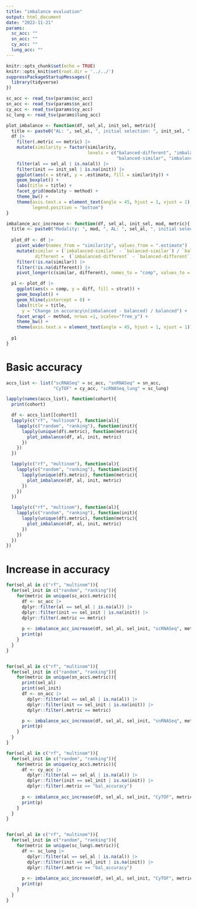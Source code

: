```yaml
---
title: "imbalance evaluation"
output: html_document
date: "2022-11-21"
params:
  sc_acc: ""
  sn_acc: ""
  cy_acc: ""
  lung_acc: ""
---
```


```r
knitr::opts_chunk$set(echo = TRUE)
knitr::opts_knit$set(root.dir = '../../')
suppressPackageStartupMessages({
  library(tidyverse)
})
```


```r
sc_acc <- read_tsv(params$sc_acc)
sn_acc <- read_tsv(params$sn_acc)
cy_acc <- read_tsv(params$cy_acc)
sc_lung <- read_tsv(params$lung_acc)

plot_imbalance <- function(df, sel_al, init_sel, metric){
  title <- paste0("AL: ", sel_al, ", initial selection: ", init_sel, ", metric: ", metric)
  df |> 
    filter(.metric == metric) |> 
    mutate(similarity = factor(similarity,
                               levels = c("balanced-different", "imbalanced-different",
                                          "balanced-similar", "imbalanced-similar"))) |> 
    filter(al == sel_al | is.na(al)) |> 
    filter(init == init_sel | is.na(init)) |> 
    ggplot(aes(x = strat, y = .estimate, fill = similarity)) +
    geom_boxplot() +
    labs(title = title) +
    facet_grid(modality ~ method) +
    theme_bw() +
    theme(axis.text.x = element_text(angle = 45, hjust = 1, vjust = 1),
          legend.position = "bottom")
}

imbalance_acc_increase <- function(df, sel_al, init_sel, mod, metric){
  title <- paste0("Modality: ", mod, ", AL: ", sel_al, ", initial selection: ", init_sel, ", metric: ", metric)
  
  plot_df <- df |> 
    pivot_wider(names_from = "similarity", values_from = ".estimate") |> 
    mutate(similar = (`imbalanced-similar` - `balanced-similar`) / `balanced-similar`,
           different =  (`imbalanced-different` - `balanced-different`) / `balanced-different`) |> 
    filter(!is.na(similar)) |> 
    filter(!is.na(different)) |> 
    pivot_longer(c(similar, different), names_to = "comp", values_to = "diff")

  p1 <- plot_df |> 
    ggplot(aes(x = comp, y = diff, fill = strat)) +
    geom_boxplot() +
    geom_hline(yintercept = 0) +
    labs(title = title, 
      y = "Change in accuracy\n(imbalanced - balanced) / balanced") +
    facet_wrap( ~ method, nrows =1, scales="free_y") +
    theme_bw() +
    theme(axis.text.x = element_text(angle = 45, hjust = 1, vjust = 1))
  
  p1
}
```



# Basic accuracy
```r
accs_list <- list("scRNASeq" = sc_acc, "snRNASeq" = sn_acc, 
                  "CyTOF" = cy_acc, "scRNASeq_lung" = sc_lung)

lapply(names(accs_list), function(cohort){
  print(cohort)

  df <- accs_list[[cohort]]
  lapply(c("rf", "multinom"), function(al){
    lapply(c("random", "ranking"), function(init){
      lapply(unique(df$.metric), function(metric){
        plot_imbalance(df, al, init, metric)
      })
    })
  })

  lapply(c("rf", "multinom"), function(al){
    lapply(c("random", "ranking"), function(init){
      lapply(unique(df$.metric), function(metric){
        plot_imbalance(df, al, init, metric)
      })
    })
  })

  lapply(c("rf", "multinom"), function(al){
    lapply(c("random", "ranking"), function(init){
      lapply(unique(df$.metric), function(metric){
        plot_imbalance(df, al, init, metric)
      })
    })
  })
})
```



# Increase in accuracy
```r
for(sel_al in c("rf", "multinom")){
  for(sel_init in c("random", "ranking")){
    for(metric in unique(sc_acc$.metric)){
      df <- sc_acc |> 
      dplyr::filter(al == sel_al | is.na(al)) |> 
      dplyr::filter(init == sel_init | is.na(init)) |> 
      dplyr::filter(.metric == metric)
    
      p <- imbalance_acc_increase(df, sel_al, sel_init, "scRNASeq", metric)
      print(p)
    }
  }
}


for(sel_al in c("rf", "multinom")){
  for(sel_init in c("random", "ranking")){
    for(metric in unique(sn_acc$.metric)){
      print(sel_al)
      print(sel_init)
      df <- sn_acc |>
        dplyr::filter(al == sel_al | is.na(al)) |>
        dplyr::filter(init == sel_init | is.na(init)) |>
        dplyr::filter(.metric == metric)

      p <- imbalance_acc_increase(df, sel_al, sel_init, "snRNASeq", metric)
      print(p)
    }
  }
}

for(sel_al in c("rf", "multinom")){
  for(sel_init in c("random", "ranking")){
    for(metric in unique(cy_acc$.metric)){
      df <- cy_acc |> 
        dplyr::filter(al == sel_al | is.na(al)) |> 
        dplyr::filter(init == sel_init | is.na(init)) |> 
        dplyr::filter(.metric == "bal_accuracy")
      
      p <- imbalance_acc_increase(df, sel_al, sel_init, "CyTOF", metric)
      print(p)
    }
  }
}


for(sel_al in c("rf", "multinom")){
  for(sel_init in c("random", "ranking")){
    for(metric in unique(sc_lung$.metric)){
      df <- sc_lung |> 
        dplyr::filter(al == sel_al | is.na(al)) |> 
        dplyr::filter(init == sel_init | is.na(init)) |> 
        dplyr::filter(.metric == "bal_accuracy")
      
      p <- imbalance_acc_increase(df, sel_al, sel_init, "CyTOF", metric)
      print(p)
    }
  }
}
```


